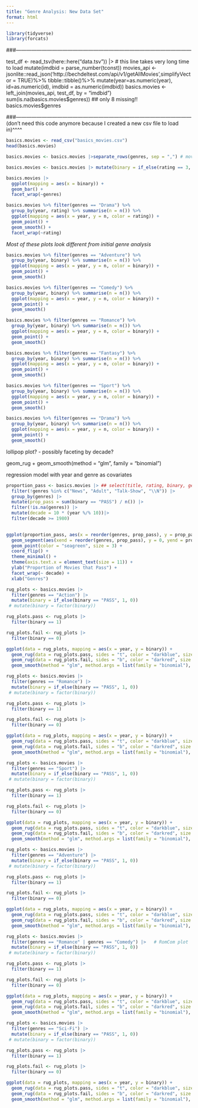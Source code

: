 ```yaml
---
title: "Genre Analysis: New Data Set"
format: html
---
```



```r
library(tidyverse)
library(forcats)
```

###------------------------------------------------------------------------------------------------------

test_df <- read_tsv(here::here("data.tsv")) |>    # this line takes very long time to load
  mutate(imdbid = parse_number(tconst))
movies_api <- jsonlite::read_json('http://bechdeltest.com/api/v1/getAllMovies',simplifyVector = TRUE)%>%
 tibble::tibble()%>%
  mutate(year=as.numeric(year),
        id=as.numeric(id),
        imdbid = as.numeric(imdbid))
basics.movies <- left_join(movies_api, test_df,
          by = "imdbid")
sum(is.na(basics.movies$genres)) ## only 8 missing!!
basics.movies$genres

###------------------------------------------------------------------------------------------------------
(don't need this code anymore because I created a new csv file to load in)^^^^


```r
basics.movies <- read_csv("basics_movies.csv")
head(basics.movies)
```

```r
basics.movies <- basics.movies |>separate_rows(genres, sep = ",") # movies appear multiple times for multiple genres

basics.movies <- basics.movies |> mutate(binary = if_else(rating == 3, "PASS", "FAIL"))

```



```r
basics.movies |>
  ggplot(mapping = aes(x = binary)) +
  geom_bar() +
  facet_wrap(~genres)
```


```r
basics.movies %>% filter(genres == "Drama") %>% 
  group_by(year, rating) %>% summarise(n = n()) %>%
  ggplot(mapping = aes(x = year, y = n, color = rating)) +
  geom_point() + 
  geom_smooth() +
  facet_wrap(~rating)
```


*Most of these plots look different from initial genre analysis*

```r
basics.movies %>% filter(genres == "Adventure") %>% 
  group_by(year, binary) %>% summarise(n = n()) %>%
  ggplot(mapping = aes(x = year, y = n, color = binary)) +
  geom_point() + 
  geom_smooth()
```

```r
basics.movies %>% filter(genres == "Comedy") %>% 
  group_by(year, binary) %>% summarise(n = n()) %>%
  ggplot(mapping = aes(x = year, y = n, color = binary)) +
  geom_point() + 
  geom_smooth()
```

```r
basics.movies %>% filter(genres == "Romance") %>% 
  group_by(year, binary) %>% summarise(n = n()) %>%
  ggplot(mapping = aes(x = year, y = n, color = binary)) +
  geom_point() + 
  geom_smooth()
```

```r
basics.movies %>% filter(genres == "Fantasy") %>% 
  group_by(year, binary) %>% summarise(n = n()) %>%
  ggplot(mapping = aes(x = year, y = n, color = binary)) +
  geom_point() + 
  geom_smooth()
```

```r
basics.movies %>% filter(genres == "Sport") %>% 
  group_by(year, binary) %>% summarise(n = n()) %>%
  ggplot(mapping = aes(x = year, y = n, color = binary)) +
  geom_point() + 
  geom_smooth()
```

```r
basics.movies %>% filter(genres == "Drama") %>% 
  group_by(year, binary) %>% summarise(n = n()) %>%
  ggplot(mapping = aes(x = year, y = n, color = binary)) +
  geom_point() + 
  geom_smooth()
```

lollipop plot? - possibly faceting by decade?

geom_rug +
geom_smooth(method = "glm", family = "binomial")

regression model with year and genre as covariates


```r
proportion_pass <- basics.movies |> ## select(title, rating, binary, genres, year) |>
  filter(!genres %in% c("News", "Adult", "Talk-Show", "\\N")) |>
  group_by(genres) |>
  mutate(prop_pass = sum(binary == "PASS") / n()) |>
  filter(!is.na(genres)) |>
  mutate(decade = 10 * (year %/% 10))|>
  filter(decade >= 1980) 
  

ggplot(proportion_pass, aes(x = reorder(genres, prop_pass), y = prop_pass)) + 
  geom_segment(aes(xend = reorder(genres, prop_pass), y = 0, yend = prop_pass), color = "darkseagreen", linewidth = 2) +
  geom_point(color = "seagreen", size = 3) +
  coord_flip() +
  theme_minimal() +
  theme(axis.text.x = element_text(size = 11)) +
  ylab("Proportion of Movies that Pass") +
  facet_wrap(~ decade) +
  xlab("Genres")
```


```r
rug_plots <- basics.movies |> 
  filter(genres == "Action") |> 
  mutate(binary = if_else(binary == "PASS", 1, 0))
 # mutate(binary = factor(binary))

rug_plots.pass <- rug_plots |>
  filter(binary == 1)

rug_plots.fail <- rug_plots |>
  filter(binary == 0)

ggplot(data = rug_plots, mapping = aes(x = year, y = binary)) +
  geom_rug(data = rug_plots.pass, sides = "t", color = "darkblue", size = 1) +
  geom_rug(data = rug_plots.fail, sides = "b", color = "darkred", size = 1) +
  geom_smooth(method = "glm", method.args = list(family = "binomial"), se = F, color = "seagreen")
```

```r
rug_plots <- basics.movies |> 
  filter(genres == "Romance") |> 
  mutate(binary = if_else(binary == "PASS", 1, 0))
 # mutate(binary = factor(binary))

rug_plots.pass <- rug_plots |>
  filter(binary == 1)

rug_plots.fail <- rug_plots |>
  filter(binary == 0)

ggplot(data = rug_plots, mapping = aes(x = year, y = binary)) +
  geom_rug(data = rug_plots.pass, sides = "t", color = "darkblue", size = 1) +
  geom_rug(data = rug_plots.fail, sides = "b", color = "darkred", size = 1) +
  geom_smooth(method = "glm", method.args = list(family = "binomial"), se = F, color = "seagreen")
```

```r
rug_plots <- basics.movies |> 
  filter(genres == "Sport") |> 
  mutate(binary = if_else(binary == "PASS", 1, 0))
 # mutate(binary = factor(binary))

rug_plots.pass <- rug_plots |>
  filter(binary == 1)

rug_plots.fail <- rug_plots |>
  filter(binary == 0)

ggplot(data = rug_plots, mapping = aes(x = year, y = binary)) +
  geom_rug(data = rug_plots.pass, sides = "t", color = "darkblue", size = 1) +
  geom_rug(data = rug_plots.fail, sides = "b", color = "darkred", size = 1) +
  geom_smooth(method = "glm", method.args = list(family = "binomial"), se = F, color = "seagreen")
```

```r
rug_plots <- basics.movies |> 
  filter(genres == "Adventure") |> 
  mutate(binary = if_else(binary == "PASS", 1, 0))
 # mutate(binary = factor(binary))

rug_plots.pass <- rug_plots |>
  filter(binary == 1)

rug_plots.fail <- rug_plots |>
  filter(binary == 0)

ggplot(data = rug_plots, mapping = aes(x = year, y = binary)) +
  geom_rug(data = rug_plots.pass, sides = "t", color = "darkblue", size = 1) +
  geom_rug(data = rug_plots.fail, sides = "b", color = "darkred", size = 1) +
  geom_smooth(method = "glm", method.args = list(family = "binomial"), se = F, color = "seagreen")
```

```r
rug_plots <- basics.movies |> 
  filter(genres == "Romance" | genres == "Comedy") |>   # RomCom plot
  mutate(binary = if_else(binary == "PASS", 1, 0))
 # mutate(binary = factor(binary))

rug_plots.pass <- rug_plots |>
  filter(binary == 1)

rug_plots.fail <- rug_plots |>
  filter(binary == 0)

ggplot(data = rug_plots, mapping = aes(x = year, y = binary)) +
  geom_rug(data = rug_plots.pass, sides = "t", color = "darkblue", size = 1) +
  geom_rug(data = rug_plots.fail, sides = "b", color = "darkred", size = 1) +
  geom_smooth(method = "glm", method.args = list(family = "binomial"), se = F, color = "seagreen")
```

```r
rug_plots <- basics.movies |> 
  filter(genres == "Sci-Fi") |> 
  mutate(binary = if_else(binary == "PASS", 1, 0))
 # mutate(binary = factor(binary))

rug_plots.pass <- rug_plots |>
  filter(binary == 1)

rug_plots.fail <- rug_plots |>
  filter(binary == 0)

ggplot(data = rug_plots, mapping = aes(x = year, y = binary)) +
  geom_rug(data = rug_plots.pass, sides = "t", color = "darkblue", size = 1) +
  geom_rug(data = rug_plots.fail, sides = "b", color = "darkred", size = 1) +
  geom_smooth(method = "glm", method.args = list(family = "binomial"), se = F, color = "seagreen")
```










